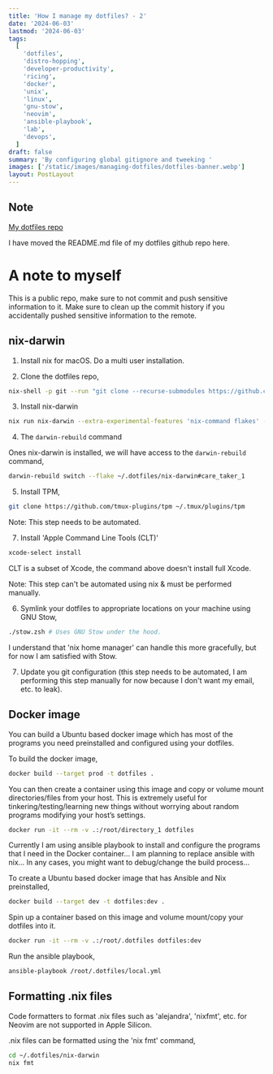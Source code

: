 ```yaml
---
title: 'How I manage my dotfiles? - 2'
date: '2024-06-03'
lastmod: '2024-06-03'
tags:
  [
    'dotfiles',
    'distro-hopping',
    'developer-productivity',
    'ricing',
    'docker',
    'unix',
    'linux',
    'gnu-stow',
    'neovim',
    'ansible-playbook',
    'lab',
    'devops',
  ]
draft: false
summary: 'By configuring global gitignore and tweeking '
images: ['/static/images/managing-dotfiles/dotfiles-banner.webp']
layout: PostLayout
---
```


## Note

[My dotfiles repo](https://github.com/shibisuriya/.dotfiles)

I have moved the README.md file of my dotfiles github repo here.

# A note to myself

This is a public repo, make sure to not commit and push
sensitive information to it. Make sure to clean up the
commit history if you accidentally pushed sensitive
information to the remote.

## nix-darwin

1. Install nix for macOS. Do a multi user installation.

2. Clone the dotfiles repo,

```bash
nix-shell -p git --run "git clone --recurse-submodules https://github.com/shibisuriya/.dotfiles ~/.dotfiles"
```

3. Install nix-darwin

```bash
nix run nix-darwin --extra-experimental-features 'nix-command flakes' -- switch --flake ~/.dotfiles/nix-darwin#care_taker_1
```

4. The `darwin-rebuild` command

Ones nix-darwin is installed, we will have access to the
`darwin-rebuild` command,

```bash
darwin-rebuild switch --flake ~/.dotfiles/nix-darwin#care_taker_1
```

5. Install TPM,

```bash
git clone https://github.com/tmux-plugins/tpm ~/.tmux/plugins/tpm
```

Note: This step needs to be automated.

7. Install 'Apple Command Line Tools (CLT)'

```bash
xcode-select install
```

CLT is a subset of Xcode, the command above doesn't install full Xcode.

Note: This step can't be automated using nix & must be performed manually.

6. Symlink your dotfiles to appropriate locations on your
   machine using GNU Stow,

```bash
./stow.zsh # Uses GNU Stow under the hood.
```

I understand that 'nix home manager' can handle this more
gracefully, but for now I am satisfied with Stow.

7. Update you git configuration (this step needs to be
   automated, I am performing this step manually for now
   because I don't want my email, etc. to leak).

## Docker image

You can build a Ubuntu based docker image which has most of
the programs you need preinstalled and configured using your
dotfiles.

To build the docker image,

```bash
docker build --target prod -t dotfiles .
```

You can then create a container using this image and copy or
volume mount directories/files from your host. This is
extremely useful for tinkering/testing/learning new things
without worrying about random programs modifying your host’s
settings.

```bash
docker run -it --rm -v .:/root/directory_1 dotfiles
```

Currently I am using ansible playbook to install and
configure the programs that I need in the Docker
container... I am planning to replace ansible with nix... In
any cases, you might want to debug/change the build
process...

To create a Ubuntu based docker image that has Ansible and
Nix preinstalled,

```bash
docker build --target dev -t dotfiles:dev .
```

Spin up a container based on this image and volume
mount/copy your dotfiles into it.

```bash
docker run -it --rm -v .:/root/.dotfiles dotfiles:dev
```

Run the ansible playbook,

```bash
ansible-playbook /root/.dotfiles/local.yml
```

## Formatting .nix files

Code formatters to format .nix files such as 'alejandra', 'nixfmt', etc. for Neovim
are not supported in Apple Silicon.

.nix files can be formatted using the 'nix fmt' command,

```bash
cd ~/.dotfiles/nix-darwin
nix fmt
```
